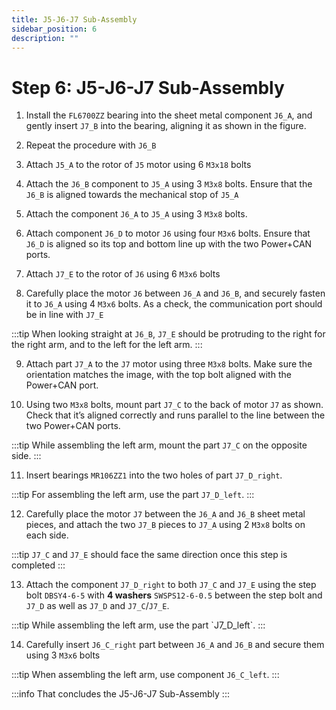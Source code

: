 ```yaml
---
title: J5-J6-J7 Sub-Assembly
sidebar_position: 6
description: ""
---
```



# Step 6: J5-J6-J7 Sub-Assembly

1. Install the `FL6700ZZ` bearing into the sheet metal component `J6_A`, and gently insert `J7_B` into the bearing, aligning it as shown in the figure.
<AssemblyGuideImage src="j5-j6-j7/prep-step1.png" alt="prep step1" width="20%" />

2. Repeat the procedure with `J6_B`
<AssemblyGuideImage src="j5-j6-j7/prep-step2.png" alt="prep step2" width="20%" />

3. Attach `J5_A` to the rotor of `J5` motor using 6 `M3x18` bolts
<AssemblyGuideImage src="j5-j6-j7/step1.png" alt="step1" width="40%" />

4. Attach the `J6_B` component to `J5_A` using 3 `M3x8` bolts. Ensure that the `J6_B` is aligned towards the mechanical stop of `J5_A`
<AssemblyGuideImage src="j5-j6-j7/step2.png" alt="step2" width="30%" />

5. Attach the component `J6_A` to `J5_A` using 3 `M3x8` bolts.
<AssemblyGuideImage src="j5-j6-j7/step3.png" alt="step3" width="30%" />

6. Attach component `J6_D` to motor `J6` using four `M3x6` bolts. Ensure that `J6_D` is aligned so its top and bottom line up with the two Power+CAN ports.
<AssemblyGuideImage src="j5-j6-j7/step4.png" alt="step4" width="30%" />

7. Attach `J7_E` to the rotor of `J6` using 6 `M3x6` bolts
<AssemblyGuideImage src="j5-j6-j7/step5.png" alt="step5" width="30%" />

8. Carefully place the motor `J6` between `J6_A` and `J6_B`, and securely fasten it to `J6_A` using 4 `M3x6` bolts. As a check, the communication port should be in line with `J7_E`
<AssemblyGuideImage src="j5-j6-j7/step6.png" alt="step6" width="30%" />

:::tip
When looking straight at `J6_B`, `J7_E` should be protruding to the right for the right arm, and to the left for the left arm.
<AssemblyGuideImage src="j5-j6-j7/step6-tip.png" alt="step8 tip" width="100%" />
:::

9. Attach part `J7_A` to the `J7` motor using three `M3x8` bolts. Make sure the orientation matches the image, with the top bolt aligned with the Power+CAN port.
<AssemblyGuideImage src="j5-j6-j7/step7.png" alt="step7" width="30%" />

10. Using two `M3x8` bolts, mount part `J7_C` to the back of motor `J7` as shown. Check that it’s aligned correctly and runs parallel to the line between the two Power+CAN ports.
<AssemblyGuideImage src="j5-j6-j7/step8.png" alt="step8" width="30%" />

:::tip
While assembling the left arm, mount the part `J7_C` on the opposite side.
<AssemblyGuideImage src="j5-j6-j7/step8-tip.png" alt="step8 tip" width="100%" />
:::


11. Insert bearings `MR106ZZ1` into the two holes of part `J7_D_right`.
<AssemblyGuideImage src="j5-j6-j7/step9.png" alt="step9" width="20%" />

:::tip
For assembling the left arm, use the part `J7_D_left`.
:::

12. Carefully place the motor `J7` between the `J6_A` and `J6_B` sheet metal pieces, and attach the two `J7_B` pieces to `J7_A` using 2 `M3x8` bolts on each side.
<AssemblyGuideImage src="j5-j6-j7/step10.png" alt="step10" width="40%" />

:::tip
`J7_C` and `J7_E` should face the same direction once this step is completed
<AssemblyGuideImage src="j5-j6-j7/step10-tip.png" alt="step10 tip" width="30%" />
:::

13. Attach the component `J7_D_right` to both `J7_C` and `J7_E` using the step bolt `DBSY4-6-5` with **4 washers** `SWSPS12-6-0.5` between the step bolt and `J7_D` as well as `J7_D` and `J7_C`/`J7_E`.
<AssemblyGuideImage src="j5-j6-j7/step11.png" alt="step11" width="40%" />
:::tip
While assembling the left arm, use the part `J7_D_left`.
<AssemblyGuideImage src="j5-j6-j7/step11-tip.png" alt="step11 tip" width="100%" />
:::

14. Carefully insert `J6_C_right` part between `J6_A` and `J6_B` and secure them using 3 `M3x6` bolts
<AssemblyGuideImage src="j5-j6-j7/step12.png" alt="step11" width="40%" />

:::tip
When assembling the left arm, use component `J6_C_left`.
:::

:::info
That concludes the J5-J6-J7 Sub-Assembly
<AssemblyGuideImage src="j5-j6-j7/conclusion.png" alt="conclusion" width="50%" />
:::
